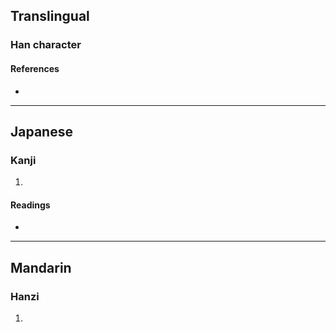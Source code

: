 {{character info/new}}
==Translingual==

===Han character===
{{Han char|rn=9|rad=人|as=15|sn=17|four=|canj=OQBU|ids=⿰亻靚}}

====References====
* {{Han ref|kx=0121.061|dkj=01267|hdz=10232.130|uh=512C|ud=20780}}

----

==Japanese==

===Kanji===
{{ja-kanji|grade=|rs=人15}}

# {{defn|lang=ja|sort=人15}}

====Readings====
* {{ja-readings|on=[[しん]] (shin)|kun=}}

----

==Mandarin==

===Hanzi===
{{cmn-hanzi|pin=[[qìng]] ([[qing4]])|wg=ch'ing<sup>4</sup>}}

# {{defn|lang=cmn|sort=人15}}